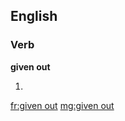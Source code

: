 ==English==

===Verb===
'''given out'''

# {{past participle of|give out}}

[[fr:given out]]
[[mg:given out]]